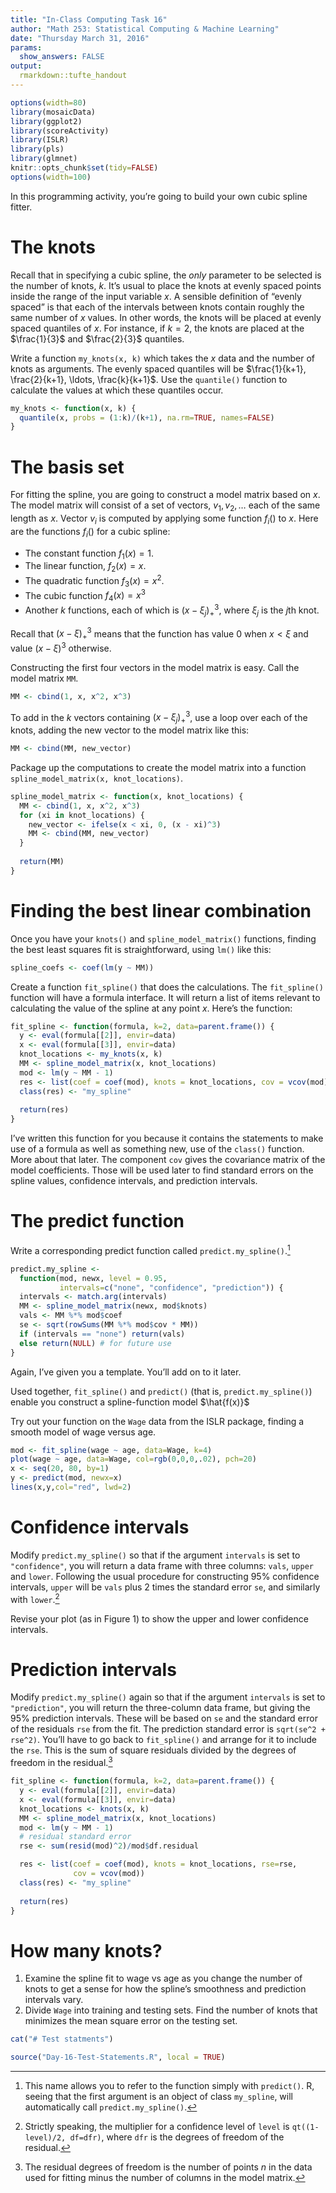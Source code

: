 ```yaml
---
title: "In-Class Computing Task 16"
author: "Math 253: Statistical Computing & Machine Learning"
date: "Thursday March 31, 2016"
params:
  show_answers: FALSE
output: 
  rmarkdown::tufte_handout
---
```


```r
options(width=80)
library(mosaicData)
library(ggplot2)
library(scoreActivity)
library(ISLR)
library(pls)
library(glmnet)
knitr::opts_chunk$set(tidy=FALSE)
options(width=100)
```

In this programming activity, you're going to build your own cubic spline fitter.

# The knots

Recall that in specifying a cubic spline, the *only* parameter to be selected is the number of knots, $k$. It's usual to place the knots at evenly spaced points inside the range of the input variable $x$.  A sensible definition of "evenly spaced" is that each of the intervals between knots contain roughly the same number of $x$ values. In other words, the knots will be placed at evenly spaced quantiles of $x$.  For instance, if $k=2$, the knots are placed at the $\frac{1}{3}$ and $\frac{2}{3}$ quantiles.

Write a function `my_knots(x, k)` which takes the $x$ data and the number of knots as arguments.  The evenly spaced quantiles will be $\frac{1}{k+1}, \frac{2}{k+1}, \ldots, \frac{k}{k+1}$.  Use the `quantile()` function to calculate the values at which these quantiles occur.

```r
my_knots <- function(x, k) {
  quantile(x, probs = (1:k)/(k+1), na.rm=TRUE, names=FALSE)
}
```

# The basis set

For fitting the spline, you are going to construct a model matrix based on $x$. The model matrix will consist of a set of vectors, $v_1, v_2, \ldots$ each of the same length as $x$.  Vector $v_i$ is computed by applying some function $f_i()$ to $x$.  Here are the functions $f_i()$ for a cubic spline:

- The constant function $f_1(x) = 1$.
- The linear function, $f_2(x) = x$.
- The quadratic function $f_3(x) = x^2$.
- The cubic function $f_4(x) = x^3$
- Another $k$ functions, each of which is $(x - \xi_j)^3_+$, where $\xi_j$ is the $j$th knot.

Recall that $(x - \xi)^3_+$ means that the function has value 0 when $x < \xi$ and value $(x - \xi)^3$ otherwise.

Constructing the first four vectors in the model matrix is easy.  Call the model matrix `MM`.
```r
MM <- cbind(1, x, x^2, x^3)
```

To add in the $k$ vectors containing $(x - \xi_j)^3_+$, use a loop over each of the knots, adding the new vector to the model matrix like this:
```r
MM <- cbind(MM, new_vector)
```

Package up the computations to create the model matrix into a function `spline_model_matrix(x, knot_locations)`.

```r
spline_model_matrix <- function(x, knot_locations) {
  MM <- cbind(1, x, x^2, x^3)
  for (xi in knot_locations) {
    new_vector <- ifelse(x < xi, 0, (x - xi)^3)
    MM <- cbind(MM, new_vector)
  }
  
  return(MM)
}
```

# Finding the best linear combination

Once you have your `knots()` and `spline_model_matrix()` functions, finding the best least squares fit is straightforward, using `lm()` like this:
```r
spline_coefs <- coef(lm(y ~ MM))
```

Create a function `fit_spline()` that does the calculations.  The `fit_spline()` function will have a formula interface.  It will return a list of items relevant to calculating the value of the spline at any point $x$.  Here's the function:
```r
fit_spline <- function(formula, k=2, data=parent.frame()) {
  y <- eval(formula[[2]], envir=data)
  x <- eval(formula[[3]], envir=data)
  knot_locations <- my_knots(x, k)
  MM <- spline_model_matrix(x, knot_locations)
  mod <- lm(y ~ MM - 1)
  res <- list(coef = coef(mod), knots = knot_locations, cov = vcov(mod))
  class(res) <- "my_spline"
  
  return(res)
}
```
I've written this function for you because it contains the statements to make use of a formula as well as something new, use of the `class()` function. More about that later. The component `cov` gives the covariance matrix of the model coefficients.  Those will be used later to find standard errors on the spline values, confidence intervals, and prediction intervals.

# The predict function

Write a corresponding predict function called `predict.my_spline()`.^[This name allows you to refer to the function simply with `predict()`.  R, seeing that the first argument is an object of class `my_spline`, will automatically call `predict.my_spline()`.]

```r
predict.my_spline <- 
  function(mod, newx, level = 0.95,
           intervals=c("none", "confidence", "prediction")) {
  intervals <- match.arg(intervals)
  MM <- spline_model_matrix(newx, mod$knots)
  vals <- MM %*% mod$coef
  se <- sqrt(rowSums(MM %*% mod$cov * MM))
  if (intervals == "none") return(vals)
  else return(NULL) # for future use
}
```

Again, I've given you a template.  You'll add on to it later. 

Used together, `fit_spline()` and `predict()` (that is, `predict.my_spline()`) enable you construct a spline-function model $\hat{f(x)}$

Try out your function on the `Wage` data from the ISLR package, finding a smooth model of wage versus age.
```r
mod <- fit_spline(wage ~ age, data=Wage, k=4)
plot(wage ~ age, data=Wage, col=rgb(0,0,0,.02), pch=20)
x <- seq(20, 80, by=1)
y <- predict(mod, newx=x)
lines(x,y,col="red", lwd=2)
```

# Confidence intervals

Modify `predict.my_spline()` so that if the argument `intervals` is set to `"confidence"`, you will return a data frame with three columns: `vals`, `upper` and `lower`.  Following the usual procedure for constructing 95% confidence intervals, `upper` will be `vals` plus 2 times the standard error `se`, and similarly with `lower`.^[Strictly speaking, the multiplier for a confidence level of `level` is 
`qt((1-level)/2, df=dfr)`, where `dfr` is the degrees of freedom of the residual.]

Revise your plot (as in Figure 1) to show the upper and lower confidence intervals. 

# Prediction intervals

Modify `predict.my_spline()` again so that if the argument `intervals` is set to `"prediction"`, you will return the three-column data frame, but giving the 95% prediction intervals.  These will be based on `se` and the standard error of the residuals `rse` from the fit.  The prediction standard error is `sqrt(se^2 + rse^2)`.  You'll have to go back to `fit_spline()` and arrange for it to include the `rse`.  This is the sum of square residuals divided by the degrees of freedom in the residual.^[The residual degrees of freedom is the number of points $n$ in the data used for fitting minus the number of columns in the model matrix.] 


```r
fit_spline <- function(formula, k=2, data=parent.frame()) {
  y <- eval(formula[[2]], envir=data)
  x <- eval(formula[[3]], envir=data)
  knot_locations <- knots(x, k)
  MM <- spline_model_matrix(x, knot_locations)
  mod <- lm(y ~ MM - 1)
  # residual standard error
  rse <- sum(resid(mod)^2)/mod$df.residual

  res <- list(coef = coef(mod), knots = knot_locations, rse=rse, 
              cov = vcov(mod))
  class(res) <- "my_spline"
  
  return(res)
}
```

# How many knots?

1. Examine the spline fit to wage vs age as you change the number of knots to get a sense for how the spline's smoothness and prediction intervals vary.
2. Divide `Wage` into training and testing sets.  Find the number of knots that minimizes the mean square error on the testing set.


```r
cat("# Test statments")
```


```r
source("Day-16-Test-Statements.R", local = TRUE)
```
